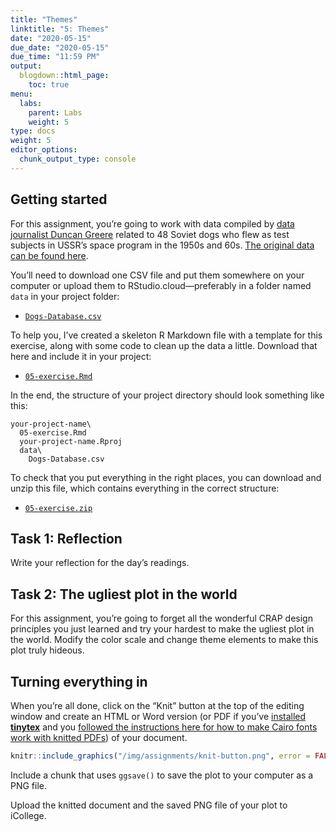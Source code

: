```yaml
---
title: "Themes"
linktitle: "5: Themes"
date: "2020-05-15"
due_date: "2020-05-15"
due_time: "11:59 PM"
output:
  blogdown::html_page:
    toc: true
menu:
  labs:
    parent: Labs
    weight: 5
type: docs
weight: 5
editor_options:
  chunk_output_type: console
---
```


## Getting started

For this assignment, you're going to work with data compiled by [data journalist Duncan Greere](https://www.duncangeere.com/) related to 48 Soviet dogs who flew as test subjects in USSR's space program in the 1950s and 60s. [The original data can be found here](https://airtable.com/universe/expG3z2CFykG1dZsp/sovet-space-dogs).

You'll need to download one CSV file and put them somewhere on your computer or upload them to RStudio.cloud—preferably in a folder named `data` in your project folder:

- [<i class="fas fa-file-csv"></i> `Dogs-Database.csv`](/projects/05-exercise/data/Dogs-Database.csv)

To help you, I've created a skeleton R Markdown file with a template for this exercise, along with some code to clean up the data a little. Download that here and include it in your project:

- [<i class="fab fa-r-project"></i> `05-exercise.Rmd`](/projects/05-exercise/05-exercise.Rmd)

In the end, the structure of your project directory should look something like this:

```text
your-project-name\
  05-exercise.Rmd
  your-project-name.Rproj
  data\
    Dogs-Database.csv
```

To check that you put everything in the right places, you can download and unzip this file, which contains everything in the correct structure:

- [<i class="fas fa-file-archive"></i> `05-exercise.zip`](/projects/05-exercise.zip)


## Task 1: Reflection

Write your reflection for the day's readings.


## Task 2: The ugliest plot in the world

For this assignment, you're going to forget all the wonderful CRAP design principles you just learned and try your hardest to make the ugliest plot in the world. Modify the color scale and change theme elements to make this plot truly hideous.


## Turning everything in

When you're all done, click on the "Knit" button at the top of the editing window and create an HTML or Word version (or PDF if you've [installed **tinytex**](/resource/install/#install-tinytex) and you [followed the instructions here for how to make Cairo fonts work with knitted PDFs](https://www.andrewheiss.com/blog/2017/09/27/working-with-r-cairo-graphics-custom-fonts-and-ggplot/)) of your document.

```r
knitr::include_graphics("/img/assignments/knit-button.png", error = FALSE)
```

Include a chunk that uses `ggsave()` to save the plot to your computer as a PNG file.

Upload the knitted document and the saved PNG file of your plot to iCollege.
